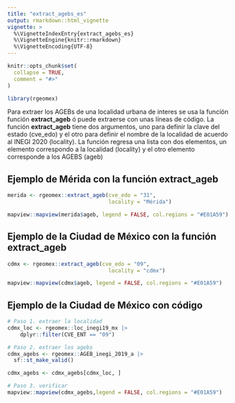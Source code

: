 ```yaml
---
title: "extract_agebs_es"
output: rmarkdown::html_vignette
vignette: >
  %\VignetteIndexEntry{extract_agebs_es}
  %\VignetteEngine{knitr::rmarkdown}
  %\VignetteEncoding{UTF-8}
---
```


```r
knitr::opts_chunk$set(
  collapse = TRUE,
  comment = "#>"
)
```

```r
library(rgeomex)
```

Para extraer los AGEBs de una localidad urbana de interes se usa la función función **extract_ageb** ó puede extraerse con unas líneas  de código. La función **extract_ageb** tiene dos argumentos, uno para definir la clave del estado (cve_edo) y el otro para definir el nombre de la localidad de acuerdo al INEGI 2020 (locality). La función regresa una lista con dos elementos, un elemento correspondo a la localidad (locality) y el otro elemento corresponde a los AGEBS (ageb)


## Ejemplo de Mérida con la función **extract_ageb** 
```r
merida <- rgeomex::extract_ageb(cve_edo = "31",
                                locality = "Mérida")

mapview::mapview(merida$ageb, legend = FALSE, col.regions = "#E01A59")
```


## Ejemplo de la Ciudad de México con la función **extract_ageb** 

```r
cdmx <- rgeomex::extract_ageb(cve_edo = "09",
                                locality = "cdmx")

mapview::mapview(cdmx$ageb, legend = FALSE, col.regions = "#E01A59")
```


## Ejemplo de la Ciudad de México con **código** 
```r
# Paso 1. extraer la localidad 
cdmx_loc <- rgeomex::loc_inegi19_mx |>
    dplyr::filter(CVE_ENT == "09") 

# Paso 2. extraer los agebs 
cdmx_agebs <- rgeomex::AGEB_inegi_2019_a |>
  sf::st_make_valid()

cdmx_agebs <- cdmx_agebs[cdmx_loc, ]

# Paso 3. verificar 
mapview::mapview(cdmx_agebs,legend = FALSE, col.regions = "#E01A59")
```





